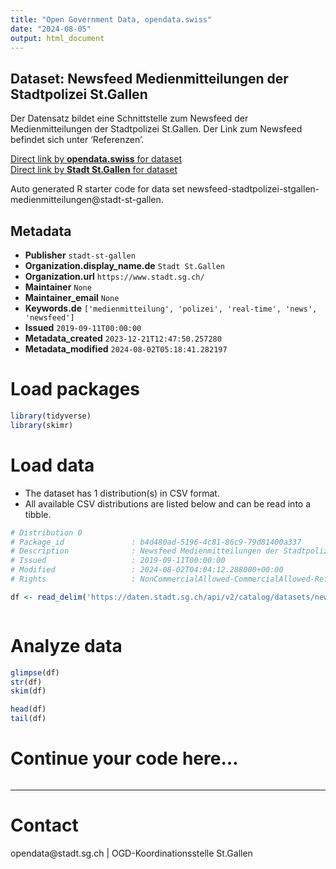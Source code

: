 ```yaml
---
title: "Open Government Data, opendata.swiss"
date: "2024-08-05"
output: html_document
---
```


## Dataset: Newsfeed Medienmitteilungen der Stadtpolizei St.Gallen

Der Datensatz bildet eine Schnittstelle zum Newsfeed der Medienmitteilungen der Stadtpolizei St.Gallen. Der Link zum Newsfeed befindet sich unter 'Referenzen'.

[Direct link by **opendata.swiss** for dataset](https://opendata.swiss/de/dataset/newsfeed-medienmitteilungen-der-stadtpolizei-st-gallen)<br>
[Direct link by **Stadt St.Gallen** for dataset](https://daten.stadt.sg.ch/explore/dataset/newsfeed-stadtpolizei-stgallen-medienmitteilungen/)

Auto generated R starter code for data set newsfeed-stadtpolizei-stgallen-medienmitteilungen@stadt-st-gallen.

## Metadata

- **Publisher** `stadt-st-gallen`
- **Organization.display_name.de** `Stadt St.Gallen`
- **Organization.url** `https://www.stadt.sg.ch/`
- **Maintainer** `None`
- **Maintainer_email** `None`
- **Keywords.de** `['medienmitteilung', 'polizei', 'real-time', 'news', 'newsfeed']`
- **Issued** `2019-09-11T00:00:00`
- **Metadata_created** `2023-12-21T12:47:50.257280`
- **Metadata_modified** `2024-08-02T05:18:41.282197`


# Load packages

```r

library(tidyverse)
library(skimr)

```

# Load data

-   The dataset has 1 distribution(s) in CSV format.
-   All available CSV distributions are listed below and can be read into a tibble.

```r

# Distribution 0
# Package_id               : b4d480ad-5196-4c81-86c9-79d81400a337
# Description              : Newsfeed Medienmitteilungen der Stadtpolizei St.Gallen (csv)
# Issued                   : 2019-09-11T00:00:00
# Modified                 : 2024-08-02T04:04:12.288000+00:00
# Rights                   : NonCommercialAllowed-CommercialAllowed-ReferenceRequired

df <- read_delim('https://daten.stadt.sg.ch/api/v2/catalog/datasets/newsfeed-stadtpolizei-stgallen-medienmitteilungen/exports/csv')



```

# Analyze data

```r

glimpse(df)
str(df)
skim(df)

head(df)
tail(df)

```

# Continue your code here...

```r

```

------------------------------------------------------------------------

# Contact

opendata@stadt.sg.ch | OGD-Koordinationsstelle St.Gallen
